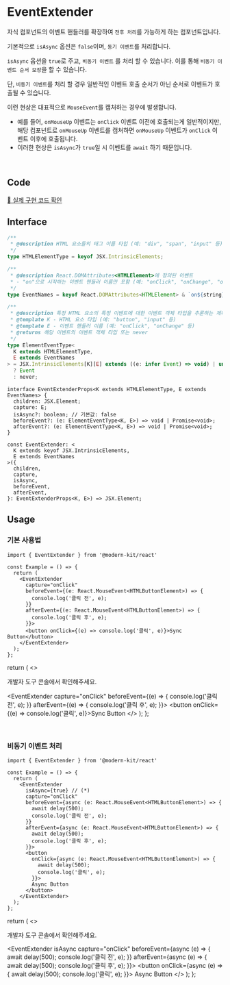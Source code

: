 
# EventExtender

자식 컴포넌트의 이벤트 핸들러를 확장하여 `전후 처리`를 가능하게 하는 컴포넌트입니다.

기본적으로 `isAsync` 옵션은 `false`이며, `동기 이벤트`를 처리합니다.

`isAsync` 옵션을 `true`로 주고, `비동기 이벤트` 를 처리 할 수 있습니다. 이를 통해 `비동기 이벤트 순서 보장`을 할 수 있습니다.

단, `비동기 이벤트`를 처리 할 경우 일반적인 이벤트 호출 순서가 아닌 순서로 이벤트가 호출될 수 있습니다.

이런 현상은 대표적으로 `MouseEvent`를 캡처하는 경우에 발생합니다.
- 예를 들어, `onMouseUp` 이벤트는 `onClick` 이벤트 이전에 호출되는게 일반적이지만, 해당 컴포넌트로 `onMouseUp` 이벤트를 캡처하면 `onMouseUp` 이벤트가 `onClick` 이벤트 이후에 호출됩니다.
- 이러한 현상은 `isAsync`가 `true`일 시 이벤트를 `await` 하기 때문입니다.

<br />

## Code
[🔗 실제 구현 코드 확인](https://github.com/modern-agile-team/modern-kit/blob/main/packages/react/src/components/EventExtender/index.tsx)

## Interface
```ts title="typescript"
/**
 * @description HTML 요소들의 태그 이름 타입 (예: "div", "span", "input" 등)
 */
type HTMLElementType = keyof JSX.IntrinsicElements;

/**
 * @description React.DOMAttributes<HTMLElement>에 정의된 이벤트
 * - "on"으로 시작하는 이벤트 핸들러 이름만 포함 (예: "onClick", "onChange", "onSubmit" 등)
 */
type EventNames = keyof React.DOMAttributes<HTMLElement> & `on${string}`;

/**
 * @description 특정 HTML 요소의 특정 이벤트에 대한 이벤트 객체 타입을 추론하는 제네릭 타입
 * @template K - HTML 요소 타입 (예: "button", "input" 등)
 * @template E - 이벤트 핸들러 이름 (예: "onClick", "onChange" 등)
 * @returns 해당 이벤트의 이벤트 객체 타입 또는 never
 */
type ElementEventType<
  K extends HTMLElementType,
  E extends EventNames
> = JSX.IntrinsicElements[K][E] extends ((e: infer Event) => void) | undefined
  ? Event
  : never;
```
```tsx title="typescript"
interface EventExtenderProps<K extends HTMLElementType, E extends EventNames> {
  children: JSX.Element;
  capture: E;
  isAsync?: boolean; // 기본값: false
  beforeEvent?: (e: ElementEventType<K, E>) => void | Promise<void>;
  afterEvent?: (e: ElementEventType<K, E>) => void | Promise<void>;
}

const EventExtender: <
  K extends keyof JSX.IntrinsicElements,
  E extends EventNames
>({
  children,
  capture,
  isAsync,
  beforeEvent,
  afterEvent,
}: EventExtenderProps<K, E>) => JSX.Element;
```

## Usage
### 기본 사용법
```tsx title="typescript"
import { EventExtender } from '@modern-kit/react'

const Example = () => {
  return (
    <EventExtender
      capture="onClick"
      beforeEvent={(e: React.MouseEvent<HTMLButtonElement>) => {
        console.log('클릭 전', e);
      }}
      afterEvent={(e: React.MouseEvent<HTMLButtonElement>) => {
        console.log('클릭 후', e);
      }}>
      <button onClick={(e) => console.log('클릭', e)}>Sync Button</button>
    </EventExtender>
  );
};
```

  return (
    <>
      <p>개발자 도구 콘솔에서 확인해주세요.</p>
      <EventExtender
        capture="onClick"
        beforeEvent={(e) => {
          console.log('클릭 전', e);
        }}
        afterEvent={(e) => {
          console.log('클릭 후', e);
        }}>
        <button onClick={(e) => console.log('클릭', e)}>Sync Button</button>
      </EventExtender>
    </>
  );
};

<SyncExample />

<br />

### 비동기 이벤트 처리
```tsx title="typescript"
import { EventExtender } from '@modern-kit/react'

const Example = () => {
  return (
    <EventExtender
      isAsync={true} // (*)
      capture="onClick"
      beforeEvent={async (e: React.MouseEvent<HTMLButtonElement>) => {
        await delay(500);
        console.log('클릭 전', e);
      }}
      afterEvent={async (e: React.MouseEvent<HTMLButtonElement>) => {
        await delay(500);
        console.log('클릭 후', e);
      }}>
      <button
        onClick={async (e: React.MouseEvent<HTMLButtonElement>) => {
          await delay(500);
          console.log('클릭', e);
        }}>
        Async Button
      </button>
    </EventExtender>
  );
};
```

  return (
    <>
      <p>개발자 도구 콘솔에서 확인해주세요.</p>
      <EventExtender
        isAsync
        capture="onClick"
        beforeEvent={async (e) => {
          await delay(500);
          console.log('클릭 전', e);
        }}
        afterEvent={async (e) => {
          await delay(500);
          console.log('클릭 후', e);
        }}>
        <button
          onClick={async (e) => {
            await delay(500);
            console.log('클릭', e);
          }}>
          Async Button
        </button>
      </EventExtender>
    </>
  );
};

<AsyncExample />

